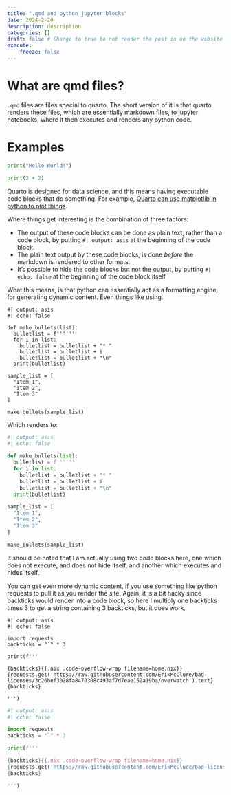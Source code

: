 ```yaml
---
title: ".qmd and python jupyter blocks"
date: 2024-2-20
description: description
categories: []
draft: false # Change to true to not render the post in on the website
execute:
    freeze: false
---
```


# What are qmd files?

`.qmd` files are files special to quarto. The short version of it is that quarto renders these files, which are essentially markdown files, to jupyter notebooks, where it then executes and renders any python code. 

# Examples

```python
print("Hello World!")

print(3 + 2)
```


Quarto is designed for data science, and this means having executable code blocks that do something. For example, [Quarto can use matplotlib in python to plot things](https://quarto.org/docs/computations/python.html). 



Where things get interesting is the combination of three factors:

* The output of these code blocks can be done as plain text, rather than a code block, by putting `#| output: asis` at the beginning of the code block.
* The plain text output by these code blocks, is done _before_ the markdown is rendered to other formats.
* It's possible to hide the code blocks but not the output, by putting `#| echo: false` at the beginning of the code block itself

What this means, is that python can essentially act as a formatting engine, for generating dynamic content. Even things like using. 

```.python
#| output: asis
#| echo: false

def make_bullets(list):
  bulletlist = f''''''
  for i in list:
    bulletlist = bulletlist + "* "
    bulletlist = bulletlist + i
    bulletlist = bulletlist + "\n"
  print(bulletlist)

sample_list = [
  "Item 1",
  "Item 2",
  "Item 3"
]

make_bullets(sample_list)
```

Which renders to:

```python
#| output: asis
#| echo: false

def make_bullets(list):
  bulletlist = f''''''
  for i in list:
    bulletlist = bulletlist + "* "
    bulletlist = bulletlist + i
    bulletlist = bulletlist + "\n"
  print(bulletlist)

sample_list = [
  "Item 1",
  "Item 2",
  "Item 3"
]

make_bullets(sample_list)
```


It should be noted that I am actually using two code blocks here, one which does not execute, and does not hide itself, and another which executes and hides itself.

You can get even more dynamic content, if you use something like python requests to pull it as you render the site. Again, it is a bit hacky since backticks would render into a code block, so here I multiply one backticks times 3 to get a string containing 3 backticks, but it does work.

```.python
#| output: asis
#| echo: false

import requests
backticks = "`" * 3

print(f'''

{backticks}{{.nix .code-overflow-wrap filename=home.nix}}
{requests.get('https://raw.githubusercontent.com/ErikMcClure/bad-licenses/3c26bef3028fa8470308c493af7d7eae152a19ba/overwatch').text}
{backticks}

''')
```


```python
#| output: asis
#| echo: false

import requests
backticks = "`" * 3

print(f'''

{backticks}{{.nix .code-overflow-wrap filename=home.nix}}
{requests.get('https://raw.githubusercontent.com/ErikMcClure/bad-licenses/3c26bef3028fa8470308c493af7d7eae152a19ba/overwatch').text}
{backticks}

''')
```
